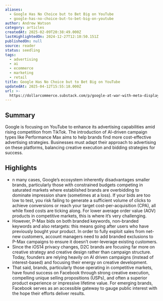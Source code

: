 ```yaml
---
aliases:
  - Google Has No Choice but to Bet Big on YouTube
  - google-has-no-choice-but-to-bet-big-on-youtube
author: Andrew Watson
category: articles
createdAt: 2025-02-09T20:38:49.000Z
lastHighlightedOn: 2024-12-27T12:10:50.151Z
publishedOn: null
source: reader
status: seedling
tags:
  - advertising
  - ai
  - ecommerce
  - marketing
  - retail
title: Google Has No Choice but to Bet Big on YouTube
updatedAt: 2025-04-12T15:55:18.000Z
url: >-
  https://dollarcommerce.substack.com/p/google-at-war-with-meta-display-advertising?utm_source=post-email-title&publication_id=2682667&post_id=149962169&utm_campaign=email-post-title&isFreemail=true&r=31t9d7&triedRedirect=true&utm_medium=email
---
```

## Summary

Google is focusing on YouTube to enhance its advertising capabilities amid rising competition from TikTok. The introduction of AI-driven campaign types like Performance Max aims to help brands find more cost-effective advertising strategies. Businesses must adapt their approach to advertising on these platforms, balancing creative execution and bidding strategies for success.

## Highlights

- n many cases, Google’s ecosystem inherently disadvantages smaller brands, particularly those with constrained budgets competing in saturated markets where established brands are overbidding to dominate impression share (sometimes at a loss). If your bids are too low to test, you risk failing to generate a sufficient volume of clicks to achieve conversions or reach your target cost-per-acquisition (CPA), all while fixed costs are ticking along. For lower average order value (AOV) products in competitive markets, this is where it’s very challenging.
- However, P-Max bids on both branded keywords, non-branded keywords and also retargets: this means going after users who have previously bought your product. In order to fully exploit sales from net-new customers, account managers need to add branded exclusions to P-Max campaigns to ensure it doesn’t over-leverage existing customers.
- Since the iOS14 privacy changes, D2C brands are focusing far more on creative strategy and creative design rather than campaign structure. Today, founders are relying heavily on AI driven campaigns (instead of interest-based) and focusing their energy on creative development.
- That said, brands, particularly those operating in competitive markets, have found success on Facebook through strong creative execution, compelling unique selling propositions (USPs), and often a superior product experience or impressive lifetime value. For emerging brands, Facebook serves as an accessible gateway to gauge public interest with the hope their efforts deliver results.
